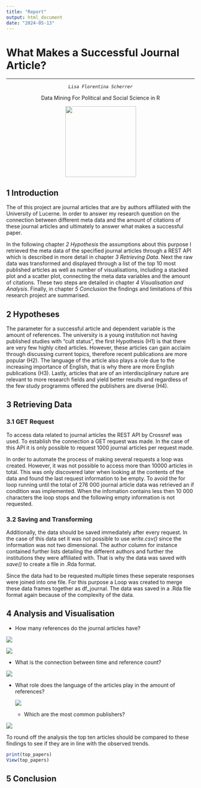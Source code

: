 ```yaml
---
title: "Report"
output: html_document
date: "2024-05-13"
---
```


# What Makes a Successful Journal Article?

------------------------------------------------------------------------

::: {style="text-align: center;"}
::: {style="text-align: center;"}
*`Lisa Florentina Scherrer`*

Data Mining For Political and Social Science in R

![](images/clipboard-978820727.png){width="189"}
:::
:::

## 1 Introduction

The of this project are journal articles that are by authors affiliated with the University of Lucerne. In order to answer my research question on the connection between different meta data and the amount of citations of these journal articles and ultimately to answer what makes a successful paper.

In the following chapter *2 Hypothesis* the assumptions about this purpose I retrieved the meta data of the specified journal articles through a REST API which is described in more detail in chapter *3 Retrieving Data.* Next the raw data was transformed and displayed through a list of the top 10 most published articles as well as number of visualisations, including a stacked plot and a scatter plot, connecting the meta data variables and the amount of citations. These two steps are detailed in chapter *4 Visualisation and Analysis*. Finally, in chapter *5 Conclusion* the findings and limitations of this research project are summarised.

## 2 Hypotheses

The parameter for a successful article and dependent variable is the amount of references. The university is a young institution not having published studies with "cult status", the first Hypothesis (H1) is that there are very few highly cited articles. However, these articles can gain acclaim through discussing current topics, therefore recent publications are more popular (H2). The language of the article also plays a role due to the increasing importance of English, that is why there are more English publications (H3). Lastly, articles that are of an interdisciplinary nature are relevant to more research fields and yield better results and regardless of the few study programms offered the publishers are diverse (H4).

## 3 Retrieving Data

### 3.1 GET Request

To access data related to journal articles the REST API by Crossref was used. To establish the connection a GET request was made. In the case of this API it is only possible to request 1000 journal articles per request made.

In order to automate the process of making several requests a loop was created. However, it was not possible to access more than 10000 articles in total. This was only discovered later when looking at the contents of the data and found the last request information to be empty. To avoid the for loop running until the total of 276 000 journal article data was retrieved an if condition was implemented. When the infomation contains less then 10 000 characters the loop stops and the following empty information is not requested.

### 3.2 Saving and Transforming

Additionally, the data should be saved immediately after every request. In the case of this data set it was not possible to use *write.csv()* since the information was not two dimensional. The author column for instance contained further lists detailing the different authors and further the institutions they were affiliated with. That is why the data was saved with *save()* to create a file in .Rda format.

Since the data had to be requested multiple times these seperate responses were joined into one file. For this purpose a Loop was created to merge these data frames together as df_journal. The data was saved in a .Rda file format again because of the complexity of the data.

## 4 Analysis and Visualisation

-   How many references do the journal articles have?

![](images/hist_ref250.png)

![](images/hist_ref.png)

-   What is the connection between time and reference count?

![](images/scatter_ref_year.png)

-   What role does the language of the articles play in the amount of references?

    ![](images/ref_lang_time-01.png)

    -   Which are the most common publishers?

![](images/hist_publisher.png)

To round off the analysis the top ten articles should be compared to these findings to see if they are in line with the observed trends.

```r
print(top_papers)
View(top_papers)
```

## 5 Conclusion
